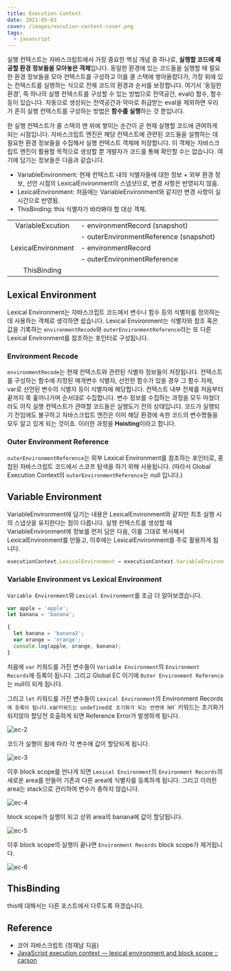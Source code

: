 ```yaml
---
title: Execution Context
date: 2021-05-03
cover: /images/excution-context-cover.png
tags:
  - javascript
---
```


실행 컨텍스트는 자바스크립트에서 가장 중요한 핵심 개념 중 하나로, **실행할 코드에 제공할 환경 정보들을 모아놓은 객체**입니다.
동일한 환경에 있는 코드들을 실행할 때 필요한 환경 정보들을 모아 컨텍스트를 구성하고 이를 콜 스택에 쌓아올렸다가, 가장 위에 있는 컨텍스트를 실행하는 식으로 전체 코드의 환경과 순서를 보장합니다.
여기서 '동일한 환경', 즉 하나의 실행 컨텍스트를 구성할 수 있는 방법으로 전역공간, eval() 함수, 함수 등이 있습니다. 자동으로 생성되는 전역공간과 악마로 취급받는 eval을 제외하면 우리가 흔히 실행 컨텍스트를 구성하는 방법은 **함수를 실행**하는 것 뿐입니다.

한 실행 컨텍스트가 콜 스택의 맨 위에 쌓이는 순간이 곧 현재 실행할 코드에 관여하게 되는 시점입니다. 자바스크립트 엔진은 해당 컨텍스트에 관련된 코드들을 실행하는 데 필요한 환경 정보들을 수집해서 실행 컨텍스트 객체에 저장합니다. 이 객체는 자바스크립트 엔진이 활용할 목적으로 생성할 뿐 개발자가 코드를 통해 확인할 수는 없습니다. 여기에 담기는 정보들은 다음과 같습니다.

- VariableEnvironment: 현재 컨텍스트 내의 식별자들에 대한 정보 + 외부 환경 정보, 선언 시점의 LexicalEnvironment의 스냅샷으로, 변경 사항은 반영되지 않음.
- LexicalEnvironment: 처음에는 VariableEnvironment와 같지만 변경 사항이 실시간으로 반영됨.
- ThisBinding: this 식별자가 바라봐야 할 대상 객체.

|                    |                                        |
| :----------------: | :------------------------------------- |
|  VariableExcution  | - environmentRecord (snapshot)         |
|                    | - outerEnvironmentReference (snapshot) |
| LexicalEnvironment | - environmentRecord                    |
|                    | - outerEnvironmentReference            |
|    ThisBinding     |                                        |

## Lexical Environment

Lexical Environment는 자바스크립트 코드에서 변수나 함수 등의 식별자를 정의하는데 사용하는 객체로 생각하면 쉽습니다. Lexical Environment는 식별자와 참조 혹은 값을 기록하는 `environmentRecode`와 `outerEnvironmentReference`라는 또 다른 Lexical Environment를 참조하는 포인터로 구성됩니다.

### Environment Recode

`environmentRecode`는 현재 컨텍스트와 관련된 식별자 정보들이 저장됩니다. 컨텍스트를 구성하는 함수에 지정된 매개변수 식별자, 선언한 함수가 있을 경우 그 함수 자체, var로 선언된 변수의 식별자 등이 식별자에 해당합니다. 컨텍스트 내부 전체를 처음부터 끝까지 쭉 훑어나가며 순서대로 수집합니다. 변수 정보를 수집하는 과정을 모두 마쳤더라도 아직 실행 컨텍스트가 관여할 코드들은 실행도기 전의 상태입니다. 코드가 실행되기 전임에도 불구하고 자바스크립트 엔진은 이미 해당 환경에 속한 코드의 변수명들을 모두 알고 있게 되는 것이죠. 이러한 과정을 **Hoisting**이라고 합니다.

### Outer Environment Reference

`outerEnvironmentReference`는 외부 Lexical Environment를 참조하는 포인터로, 중첩된 자바스크립트 코드에서 스코프 탐색을 하기 위해 사용됩니다. (따라서 Global Execution Context의 `outerEnvironmentReference`는 null 입니다.)

## Variable Environment

VariableEnvironment에 담기는 내용은 LexicalEnvironment와 같지만 최초 실행 시의 스냅샷을 유지한다는 점이 다릅니다. 실행 컨텍스트를 생성할 때 VariableEnvironment에 정보를 먼저 담은 다음, 이를 그대로 복사해서 LexicalEnvironment를 만들고, 이후에는 LexicalEnvironment를 주로 활용하게 됩니다.

```js
executionContext.LexicalEnvironment = executionContext.VariableEnvironment;
```

### Variable Environment vs Lexical Environment

`Variable Environment`와 `Lexical Environment`를 조금 더 알아보겠습니다.

```js
var apple = 'apple';
let banana = 'banana';

{
  let banana = 'banana2';
  var orange = 'orange';
  console.log(apple, orange, banana);
}
```

처음에 `var` 키워드를 가진 변수들이 `Variable Environment`의 `Environment Records`에 등록이 됩니다. 그리고 Global EC 이기에 `Outer Environment Reference`는 null이 되게 됩니다.

그리고 `let` 키워드를 가진 변수들이 `Lexical Environment`의 Environment Records`에 등록이 됩니다.`var`키워드는 undefined로 초기화가 되는 반면에 `let` 키워드는 초기화가 되지않아 할당전 호출하게 되면 Reference Error가 발생하게 됩니다.

![ec-2](/images/ec2.png)

코드가 실행이 됨에 따라 각 변수에 값이 할당되게 됩니다.

![ec-3](/images/ec3.png)

이후 block scope를 만나게 되면 `Lexical Environment`의 `Environment Records`의 새로운 area를 만들어 기존과 다른 area에 식별자를 등록하게 됩니다. 그리고 이러한 area는 stack으로 관리하여 변수가 충하지 않습니다.

![ec-4](/images/ec4.png)

block scope가 실행이 되고 상위 area의 banana에 값이 할당됩니다.

![ec-5](/images/ec5.png)

이후 block scope의 실행이 끝나면 `Environment Records` block scope가 제거됩니다.

![ec-6](/images/ec6.png)

## ThisBinding

this에 대해서는 다른 포스트에서 다루도록 하겠습니다.

## Reference

- 코어 자바스크립트 (정재남 지음)
- [JavaScript execution context — lexical environment and block scope :: carson](https://cabulous.medium.com/javascript-execution-context-lexical-environment-and-block-scope-part-3-fc2551c92ce0)
